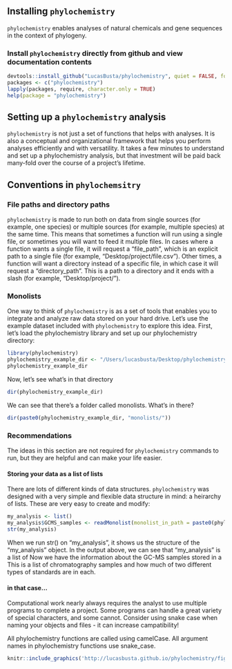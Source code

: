 ## Installing `phylochemistry`

`phylochemistry` enables analyses of natural chemicals and gene sequences in the context of phylogeny.

### Install `phylochemistry` directly from github and view documentation contents

```r
devtools::install_github("LucasBusta/phylochemistry", quiet = FALSE, force = TRUE)
packages <- c("phylochemistry")
lapply(packages, require, character.only = TRUE)
help(package = "phylochemistry")
```

## Setting up a `phylochemistry` analysis

`phylochemistry` is not just a set of functions that helps with analyses. It is also a conceptual and organizational framework that helps you perform analyses efficiently and with versatility. It takes a few minutes to understand and set up a phylochemistry analysis, but that investment will be paid back many-fold over the course of a project's lifetime.

## Conventions in `phylochemsitry`

### File paths and directory paths

`phylochemistry` is made to run both on data from single sources (for example, one species) or multiple sources (for example, multiple species) at the same time. This means that sometimes a function will run using a single file, or sometimes you will want to feed it multiple files. In cases where a function wants a single file, it will request a "file_path", which is an explicit path to a single file (for example, "Desktop/project/file.csv"). Other times, a function will want a directory instead of a specific file, in which case it will request a "directory_path". This is a path to a directory and it ends with a slash (for example, "Desktop/project/").

### Monolists

One way to think of `phylochemistry` is as a set of tools that enables you to integrate and analyze raw data stored on your hard drive. Let's use the example dataset included with `phylochemistry` to explore this idea. First, let's load the phylochemistry library and set up our phylochemistry directory:

```r
library(phylochemistry)
phylochemistry_example_dir <- "/Users/lucasbusta/Desktop/phylochemistry_example_data/"
phylochemistry_example_dir
```

Now, let's see what's in that directory
```r
dir(phylochemistry_example_dir)
```

We can see that there's a folder called monolists. What's in there?
```r
dir(paste0(phylochemistry_example_dir, "monolists/"))
```

### Recommendations

The ideas in this section are not required for `phylochemistry` commands to run, but they are helpful and can make your life easier.

#### Storing your data as a list of lists

There are lots of different kinds of data structures. `phylochemistry` was designed with a very simple and flexible data structure in mind: a heirarchy of lists. These are very easy to create and modify:

```r
my_analysis <- list()
my_analysis$GCMS_samples <- readMonolist(monolist_in_path = paste0(phylochemistry_example_dir, "monolists/GCMS_samples.csv"))
str(my_analysis)
```

When we run str() on "my_analysis", it shows us the structure of the "my_analysis" object. In the output above, we can see that "my_analysis" is a list of Now we have the information about the GC-MS samples stored in a This is a list of chromatography samples and how much of two different types of standards are in each.

#### in that case...

Computational work nearly always requires the analyst to use multiple programs to complete a project. Some programs can handle a great variety of special characters, and some cannot. Consider using snake case when naming your objects and files - it can increase campatibility!

All phylochemistry functions are called using camelCase.
All argument names in phylochemistry functions use snake_case.

```r
knitr::include_graphics('http://lucasbusta.github.io/phylochemistry/figures/in_that_case.png', dpi = NA)
```





